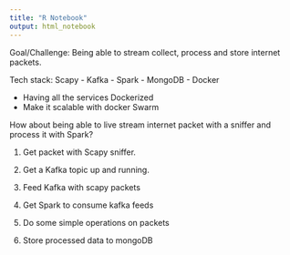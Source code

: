```yaml
---
title: "R Notebook"
output: html_notebook
---
```


Goal/Challenge: Being able to stream collect, process and store internet packets.

Tech stack: Scapy - Kafka - Spark - MongoDB - Docker

- Having all the services Dockerized
- Make it scalable with docker Swarm



How about being able to live stream internet packet with a sniffer and process it with Spark?

1. Get packet with Scapy sniffer.

2. Get a Kafka topic up and running.

3. Feed Kafka with scapy packets

4. Get Spark to consume kafka feeds

5. Do some simple operations on packets

6. Store processed data to mongoDB
